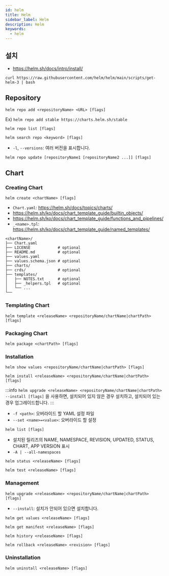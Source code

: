 ```yaml
---
id: helm
title: Helm
sidebar_label: Helm
description: Helm
keywords:
  - helm
---
```


## 설치

- https://helm.sh/docs/intro/install/

```shell
curl https://raw.githubusercontent.com/helm/helm/main/scripts/get-helm-3 | bash
```

## Repository

```shell
helm repo add <repositoryName> <URL> [flags]
```

Ex) `helm repo add stable https://charts.helm.sh/stable`

```shell
helm repo list [flags]
```

```shell
helm search repo <keyword> [flags]
```

- `-l`, `--versions`: 여러 버전을 표시합니다.

```shell
helm repo update [repositoryName1 [repositoryName2 ...]] [flags]
```

## Chart

### Creating Chart

```shell
helm create <chartName> [flags]
```

- `Chart.yaml`: https://helm.sh/docs/topics/charts/
- https://helm.sh/ko/docs/chart_template_guide/builtin_objects/
- https://helm.sh/ko/docs/chart_template_guide/functions_and_pipelines/
- `_<name>.tpl`: https://helm.sh/ko/docs/chart_template_guide/named_templates/

```shell
<chartName>/
├── Chart.yaml
├── LICENSE            # optional
├── README.md          # optional
├── values.yaml
├── values.schema.json # optional
├── charts/
├── crds/              # optional
├── templates/
│   ├── NOTES.txt      # optional
│   ├── _helpers.tpl   # optional
│   └── ...
└──
```

### Templating Chart

```shell
helm template <releaseName> <repositoryName/chartName|chartPath> [flags]
```

### Packaging Chart

```shell
helm package <chartPath> [flags]
```

### Installation

```shell
helm show values <repositoryName/chartName|chartPath> [flags]
```

```shell
helm install <releaseName> <repositoryName/chartName|chartPath> [flags]
```

:::info
`helm upgrade <releaseName> <repositoryName/chartName|chartPath> --install [flags]` 을 사용하면, 설치되어 있지 않은 경우 설치하고, 설치되어 있는 경우 업그레이드합니다.
:::

- `-f <path>`: 오버라이드 할 YAML 설정 파일
- `--set <name>=<value>`: 오버라이드 할 설정

```shell
helm list [flags]
```

- 설치된 릴리즈의 NAME, NAMESPACE, REVISION, UPDATED, STATUS, CHART, APP VERSION 표시
- `-A | --all-namespaces`

```shell
helm status <releaseName> [flags]
```

```shell
helm test <releaseName> [flags]
```

### Management

```shell
helm upgrade <releaseName> <repositoryName/chartName|chartPath> [flags]
```

- `--install`: 설치가 안되어 있으면 설치합니다.

```shell
helm get values <releaseName> [flags]
```

```shell
helm get manifest <releaseName> [flags]
```

```shell
helm history <releaseName> [flags]
```

```shell
helm rollback <releaseName> <revision> [flags]
```

### Uninstallation

```shell
helm uninstall <releaseName> [flags]
```
